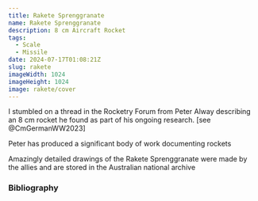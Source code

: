 ```yaml
---
title: Rakete Sprenggranate
name: Rakete Sprenggranate
description: 8 cm Aircraft Rocket
tags:
  - Scale
  - Missile
date: 2024-07-17T01:08:21Z
slug: rakete
imageWidth: 1024
imageHeight: 1024
image: rakete/cover
---
```


I stumbled on a thread in the Rocketry Forum from Peter Alway describing an 8 cm rocket he
found as part of his ongoing research. [see @CmGermanWW2023]

Peter has produced a significant body of work documenting rockets

Amazingly detailed drawings of the Rakete Sprenggranate were made by the allies and are stored in the Australian national archive

### Bibliography